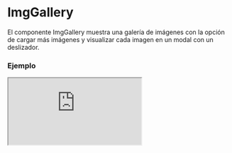 
# ImgGallery

El componente ImgGallery muestra una galería de imágenes con la opción de cargar más imágenes y visualizar cada imagen en un modal con un deslizador.

### Ejemplo

<Iframe src="https://fenextjs-component-storybook.vercel.app/iframe.html?args=&id=component-img-gallery--index&viewMode=story" />

### Importacion

Para importar el componente ImgGallery, se puede hacer desde fenextjs

```tsx copy
import { ImgGallery } from "fenextjs";
```

### Parametros

| Parametro | Tipo | Requerido | Default | Descripcion |
| --------- | ---- | --------- | ------- | ----------- |
| imgs | ImgProps[] | sí |  | Lista de imágenes a mostrar en la galería. |
| buttonShowMoreImg | Omit\<ButtonProps, 'onClick'\> | no | \{ children: 'Show more pictures' \} | Propiedades del botón para mostrar más imágenes. |
| buttonHiddenMoreImg | Omit\<ButtonProps, 'onClick'\> | no | \{ children: 'Hidden pictures' \} | Propiedades del botón para ocultar imágenes adicionales. |
| loader | boolean | no | false | Indica si el componente está en estado de carga, mostrando un cargador en lugar de las imágenes. |
| nLoader | number | no | 5 | Número de elementos que mostrarán el loader mientras se cargan las imágenes. |
| className | string | no | '' | Clase CSS para personalizar el contenedor de la galería. |

### Storybook

Para ver el storybook del componente lo puede hacer con este [link](https://fenextjs-component-storybook.vercel.app/?path=/story/component-img-gallery--index)

### Usos

- Galería básica

```tsx copy
<ImgGallery imgs={imageList} />
```

- Galería con botón personalizado

```tsx copy
<ImgGallery imgs={imageList} buttonShowMoreImg={{ children: "Ver más imágenes" }} />
```

- Galería en estado de carga

```tsx copy
<ImgGallery loader={true} nLoader={3} />
```

